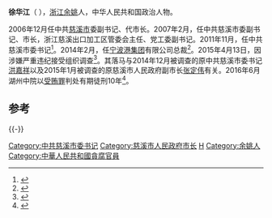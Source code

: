 '''徐华江'''（{{bd|1961年|8月||}} ），[[浙江|浙江]][[余姚|余姚]]人，中华人民共和国政治人物。

2006年12月任中共[[慈溪市|慈溪市]]委副书记、代市长。2007年2月，任中共慈溪市委副书记、市长，浙江慈溪出口加工区管委会主任、党工委副书记。2011年11月，任中共慈溪市委书记<ref>{{cite news|title=慈溪原市委书记、宁波港原总裁徐华江涉嫌严重违纪被调查|url=http://www.thepaper.cn/baidu.jsp?contid=1320498|accessdate=2015-04-25|work=：澎湃新闻 中央纪委监察部网|archive-date=2020-04-14|archive-url=https://web.archive.org/web/20200414091357/http://www.thepaper.cn/baidu.jsp?contid=1320498}}</ref>。2014年2月，任[[宁波港集团|宁波港集团]]有限公司总裁<ref>{{cite news|title=宁波港集团原总裁徐华江被查|url=http://www.huaxia.com/tslj/rdrw/2015/04/4358196.html|accessdate=2015-04-25|work=华夏经纬网|archive-date=2020-04-20|archive-url=https://web.archive.org/web/20200420012506/http://www.huaxia.com/tslj/rdrw/2015/04/4358196.html}}</ref>。2015年4月13日，因涉嫌严重违纪接受组织调查<ref>{{cite web|url=http://www.ccdi.gov.cn/yw/201504/t20150413_54673.html|title=宁波港集团有限公司原总裁徐华江接受组织调查|publisher=中央纪委监察部网站|accessdate=2015-04-13|archive-date=2016-03-04|archive-url=https://web.archive.org/web/20160304111845/http://www.ccdi.gov.cn/yw/201504/t20150413_54673.html}}</ref>。其落马与2014年12月被调查的原中共慈溪市委书记[[洪嘉祥|洪嘉祥]]以及2015年1月被调查的原慈溪市人民政府副市长[[张定伟|张定伟]]有关。2016年6月湖州中院以[[受贿罪|受贿罪]]判处有期徒刑10年<ref>{{cite web |title=浙江慈溪原书记徐华江犯受贿罪一审获刑10年-搜狐新闻 |url=http://news.sohu.com/20160607/n453461313.shtml |website=news.sohu.com |accessdate=2019-06-01 |archive-date=2019-08-23 |archive-url=https://web.archive.org/web/20190823072434/http://news.sohu.com/20160607/n453461313.shtml }}</ref>。

==参考==
{{reflist}}
{{-}}
{{start box}}
{{s-ppo|cpc}}
{{s-before|[[洪嘉祥|洪嘉祥]]}}
{{s-title|[[中国共产党慈溪市委员会|中国共产党慈溪市委员会]]书记|2011年11月-2014年2月}}
{{s-after|[[卞吉安|卞吉安]]}}
{{s-gov|prc}}
{{s-before|[[洪嘉祥|洪嘉祥]]}}
{{s-title|[[慈溪市人民政府|慈溪市人民政府]]市长|2006年12月-2011年11月}}
{{s-after|[[施惠芳|施惠芳]]}}
{{end box}}
{{China-poli-bio-stub}}
{{中共十八大到十九大期间的反腐败工作}}
{{DEFAULTSORT:xu huajiang}}
[[Category:中共慈溪市委书记|Category:中共慈溪市委书记]]
[[Category:慈溪市人民政府市长|Category:慈溪市人民政府市长]]
[[Category:徐姓|H]]
[[Category:余姚人|Category:余姚人]]
[[Category:中華人民共和國貪腐官員|Category:中華人民共和國貪腐官員]]